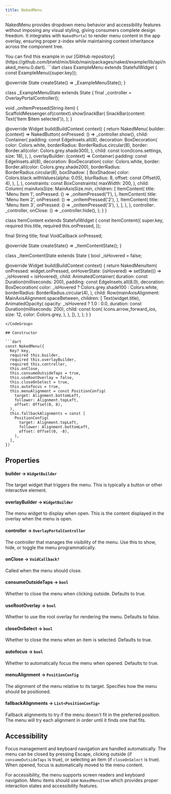 ```yaml
---
title: NakedMenu
---
```


NakedMenu provides dropdown menu behavior and accessibility features without imposing any visual styling, giving consumers complete design freedom. It integrates with `NakedPortal` to render menu content in the app overlay, ensuring proper z-index while maintaining context inheritance across the component tree.

<Info>
  You can find this example in our [GitHub repository](https://github.com/btwld/mix/blob/main/packages/naked/example/lib/api/naked_menu.0.dart).
</Info>
<CodeGroup title="NakedMenu Usage Example" defaultLanguage="dart">
```dart
class ExampleMenu extends StatefulWidget {
  const ExampleMenu({super.key});

  @override
  State<ExampleMenu> createState() => _ExampleMenuState();
}

class _ExampleMenuState extends State<ExampleMenu> {
  final _controller = OverlayPortalController();

  void _onItemPressed(String item) {
    ScaffoldMessenger.of(context).showSnackBar(
      SnackBar(content: Text('Item $item selected')),
    );
  }

  @override
  Widget build(BuildContext context) {
    return NakedMenu(
      builder: (context) => NakedButton(
        onPressed: () => _controller.show(),
        child: Container(
          padding: const EdgeInsets.all(8),
          decoration: BoxDecoration(
            color: Colors.white,
            borderRadius: BorderRadius.circular(8),
            border: Border.all(color: Colors.grey.shade300),
          ),
          child: const Icon(Icons.settings, size: 18),
        ),
      ),
      overlayBuilder: (context) => Container(
        padding: const EdgeInsets.all(8),
        decoration: BoxDecoration(
          color: Colors.white,
          border: Border.all(color: Colors.grey.shade200),
          borderRadius: BorderRadius.circular(8),
          boxShadow: [
            BoxShadow(
              color: Colors.black.withValues(alpha: 0.05),
              blurRadius: 8,
              offset: const Offset(0, 4),
            ),
          ],
        ),
        constraints: const BoxConstraints(
          maxWidth: 200,
        ),
        child: Column(
          mainAxisSize: MainAxisSize.min,
          children: [
            ItemContent(
              title: 'Menu Item 1',
              onPressed: () => _onItemPressed('1'),
            ),
            ItemContent(
              title: 'Menu Item 2',
              onPressed: () => _onItemPressed('2'),
            ),
            ItemContent(
              title: 'Menu Item 3',
              onPressed: () => _onItemPressed('3'),
            ),
          ],
        ),
      ),
      controller: _controller,
      onClose: () => _controller.hide(),
    );
  }
}

class ItemContent extends StatefulWidget {
  const ItemContent({
    super.key,
    required this.title,
    required this.onPressed,
  });

  final String title;
  final VoidCallback onPressed;

  @override
  State<ItemContent> createState() => _ItemContentState();
}

class _ItemContentState extends State<ItemContent> {
  bool _isHovered = false;

  @override
  Widget build(BuildContext context) {
    return NakedMenuItem(
      onPressed: widget.onPressed,
      onHoverState: (isHovered) => setState(() => _isHovered = isHovered),
      child: AnimatedContainer(
        duration: const Duration(milliseconds: 200),
        padding: const EdgeInsets.all(8.0),
        decoration: BoxDecoration(
          color: _isHovered ? Colors.grey.shade100 : Colors.white,
          borderRadius: BorderRadius.circular(4),
        ),
        child:
            Row(mainAxisAlignment: MainAxisAlignment.spaceBetween, children: [
          Text(widget.title),
          AnimatedOpacity(
            opacity: _isHovered ? 1.0 : 0.0,
            duration: const Duration(milliseconds: 200),
            child: const Icon(
              Icons.arrow_forward_ios,
              size: 12,
              color: Colors.grey,
            ),
          ),
        ]),
      ),
    );
  }
}
```
</CodeGroup>

## Constructor

```dart
const NakedMenu({
  Key? key,
  required this.builder,
  required this.overlayBuilder,
  required this.controller,
  this.onClose,
  this.consumeOutsideTaps = true,
  this.useRootOverlay = false,
  this.closeOnSelect = true,
  this.autofocus = true,
  this.menuAlignment = const PositionConfig(
    target: Alignment.bottomLeft,
    follower: Alignment.topLeft,
    offset: Offset(0, 8),
  ),
  this.fallbackAlignments = const [
    PositionConfig(
      target: Alignment.topLeft,
      follower: Alignment.bottomLeft,
      offset: Offset(0, -8),
    ),
  ],
})
```

## Properties

#### builder → `WidgetBuilder`
The target widget that triggers the menu. This is typically a button or other interactive element.

#### overlayBuilder → `WidgetBuilder`
The menu widget to display when open. This is the content displayed in the overlay when the menu is open.

#### controller → `OverlayPortalController`
The controller that manages the visibility of the menu. Use this to show, hide, or toggle the menu programmatically.

#### onClose → `VoidCallback?`
Called when the menu should close.

#### consumeOutsideTaps → `bool`
Whether to close the menu when clicking outside. Defaults to true.

#### useRootOverlay → `bool`
Whether to use the root overlay for rendering the menu. Defaults to false.

#### closeOnSelect → `bool`
Whether to close the menu when an item is selected. Defaults to true.

#### autofocus → `bool`
Whether to automatically focus the menu when opened. Defaults to true.

#### menuAlignment → `PositionConfig`
The alignment of the menu relative to its target. Specifies how the menu should be positioned.

#### fallbackAlignments → `List<PositionConfig>`
Fallback alignments to try if the menu doesn't fit in the preferred position. The menu will try each alignment in order until it finds one that fits.

## Accessibility

Focus management and keyboard navigation are handled automatically. The menu can be closed by pressing Escape, clicking outside (if `consumeOutsideTaps` is true), or selecting an item (if `closeOnSelect` is true). When opened, focus is automatically moved to the menu content.

For accessibility, the menu supports screen readers and keyboard navigation. Menu items should use `NakedMenuItem` which provides proper interaction states and accessibility features.
